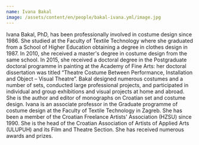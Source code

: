 ```yaml
---
name: Ivana Bakal
image: /assets/content/en/people/bakal-ivana.yml/image.jpg
---
```

Ivana Bakal, PhD, has been professionally involved in costume design since 1986. She studied at the Faculty of Textile Technology where she graduated from a School of Higher Education obtaining a degree in clothes design in 1987. In 2010, she received a master's degree in costume design from the same school. In 2015, she received a doctoral degree in the Postgraduate doctoral programme in painting at the Academy of Fine Arts: her doctoral dissertation was titled “Theatre Costume Between Performance, Installation and Object – Visual Theatre”. Bakal designed numerous costumes and a number of sets, conducted large professional projects, and participated in individual and group exhibitions and visual projects at home and abroad. She is the author and editor of monographs on Croatian set and costume design. Ivana is an associate professor in the Graduate programme of costume design at the Faculty of Textile Technology in Zagreb. She has been a member of the Croatian Freelance Artists' Association (HZSU) since 1990. She is the head of the Croatian Association of Artists of Applied Arts (ULUPUH) and its Film and Theatre Section. She has received numerous awards and prizes.
